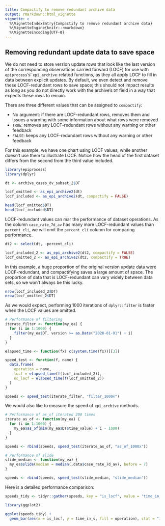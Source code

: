 ```yaml
---
title: Compactify to remove redundant archive data
output: rmarkdown::html_vignette
vignette: >
  %\VignetteIndexEntry{Compactify to remove redundant archive data}
  %\VignetteEngine{knitr::rmarkdown}
  %\VignetteEncoding{UTF-8}
---
```


## Removing redundant update data to save space

We do not need to store version update rows that look like the last version of
the corresponding observations carried forward (LOCF) for use with
`epiprocess`'s' `epi_archive`-related functions, as they all apply LOCF to fill
in data between explicit updates. By default, we even detect and remove these
LOCF-redundant rows to save space; this should not impact results as long as you
do not directly work with the archive's `DT` field in a way that expects these
rows to remain.

There are three different values that can be assigned to `compactify`:

* No argument: if there are LOCF-redundant rows, removes them and issues a
  warning with some information about what rows were removed
* `TRUE`: removes any LOCF-redundant rows without any warning or other feedback
* `FALSE`: keeps any LOCF-redundant rows without any warning or other feedback

For this example, we have one chart using LOCF values, while another doesn't
use them to illustrate LOCF. Notice how the head of the first dataset differs
from the second from the third value included.

```r
library(epiprocess)
library(dplyr)

dt <- archive_cases_dv_subset_2$DT

locf_omitted <- as_epi_archive2(dt)
locf_included <- as_epi_archive2(dt, compactify = FALSE)

head(locf_omitted$DT)
head(locf_included$DT)
```

LOCF-redundant values can mar the performance of dataset operations. As the column
`case_rate_7d_av` has many more LOCF-redundant values than `percent_cli`, we will omit the
`percent_cli` column for comparing performance.

```r
dt2 <- select(dt, -percent_cli)

locf_included_2 <- as_epi_archive2(dt2, compactify = FALSE)
locf_omitted_2 <- as_epi_archive2(dt2, compactify = TRUE)
```

In this example, a huge proportion of the original version update data were
LOCF-redundant, and compactifying saves a large amount of space. The proportion
of data that is LOCF-redundant can vary widely between data sets, so we won't
always be this lucky.

```r
nrow(locf_included_2$DT)
nrow(locf_omitted_2$DT)
```


As we would expect, performing 1000 iterations of `dplyr::filter` is faster when
the LOCF values are omitted.

```r
# Performance of filtering
iterate_filter <- function(my_ea) {
  for (i in 1:1000) {
    filter(my_ea$DT, version >= as.Date("2020-01-01") + i)
  }
}

elapsed_time <- function(fx) c(system.time(fx))[[3]]

speed_test <- function(f, name) {
  data.frame(
    operation = name,
    locf = elapsed_time(f(locf_included_2)),
    no_locf = elapsed_time(f(locf_omitted_2))
  )
}

speeds <- speed_test(iterate_filter, "filter_1000x")
```

We would also like to measure the speed of `epi_archive` methods.

```r
# Performance of as_of iterated 200 times
iterate_as_of <- function(my_ea) {
  for (i in 1:1000) {
    my_ea$as_of(min(my_ea$DT$time_value) + i - 1000)
  }
}

speeds <- rbind(speeds, speed_test(iterate_as_of, "as_of_1000x"))

# Performance of slide
slide_median <- function(my_ea) {
  my_ea$slide(median = median(.data$case_rate_7d_av), before = 7)
}

speeds <- rbind(speeds, speed_test(slide_median, "slide_median"))
```
Here is a detailed performance comparison:

```r
speeds_tidy <- tidyr::gather(speeds, key = "is_locf", value = "time_in_s", locf, no_locf)

library(ggplot2)

ggplot(speeds_tidy) +
  geom_bar(aes(x = is_locf, y = time_in_s, fill = operation), stat = "identity")
```
